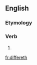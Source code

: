 ==English==

===Etymology===
{{suffix|differ|eth|lang=en}}

===Verb===
{{en-verb form}}

# {{en-archaic third-person singular of|differ}}

[[fr:differeth]]
